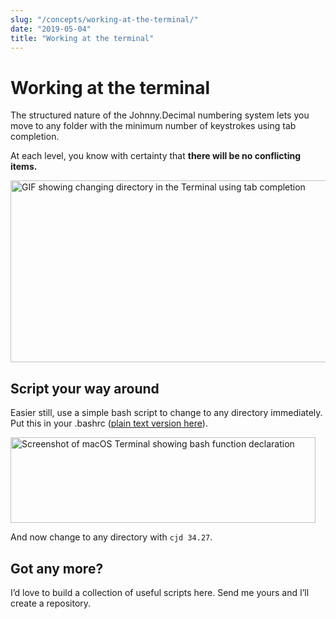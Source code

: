 ```yaml
---
slug: "/concepts/working-at-the-terminal/"
date: "2019-05-04"
title: "Working at the terminal"
---
```



# Working at the terminal

The structured nature of the Johnny.Decimal numbering system lets you move to any folder with the minimum number of keystrokes using tab completion.

At each level, you know with certainty that **there will be no conflicting items.**

<img
	src={terminal_cd_id3427}
	alt="GIF showing changing directory in the Terminal using tab completion"
	width="620"
	height="291"
	className="screenshot"
/>

## Script your way around

Easier still, use a simple bash script to change to any directory immediately. Put this in your <span className="border border-gray-600 bg-gray-200 rounded-sm p-1 font-jdmono">.bashrc</span> (<a href="https://gist.github.com/jen729w/cab3a02bce70dab7a4567d460d5c36e2">plain text version here</a>).

<img
	src={terminal_bash_function}
	alt="Screenshot of macOS Terminal showing bash function declaration"
	width="488"
	height="137"
	className="screenshot mb-4"
/>

And now change to any directory with <span className="border border-gray-600 bg-gray-200 rounded-sm p-1 font-jdmono">`cjd 34.27`</span>.

## Got any more?

I’d love to build a collection of useful scripts here. <Link to="/contact/">Send me yours</Link> and I’ll create a repository.

<Navigation
	backURL="/concepts/what-about-00-09/"
	backTitle="What about 00-09?"
	nextURL="/concepts/exceptions-to-the-rules/"
	nextTitle="Exceptions to the rules"
/>
